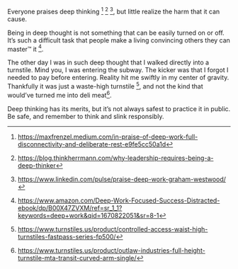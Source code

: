 Everyone praises deep thinking [^1] [^2] [^3], but little realize the harm that it can cause. 

[^1]: https://maxfrenzel.medium.com/in-praise-of-deep-work-full-disconnectivity-and-deliberate-rest-e9fe5cc50a1d

[^2]: https://blog.thinkherrmann.com/why-leadership-requires-being-a-deep-thinker

[^3]: https://www.linkedin.com/pulse/praise-deep-work-graham-westwood/

Being in deep thought is not something that can be easily turned on or off. 
It’s such a difficult task that people make a living convincing others they can master™ it [^4].

[^4]: https://www.amazon.com/Deep-Work-Focused-Success-Distracted-ebook/dp/B00X47ZVXM/ref=sr_1_1?keywords=deep+work&qid=1670822051&sr=8-1

The other day I was in such deep thought that I walked directly into a turnstile. Mind you, I was entering the subway. 
The kicker was that I forgot I needed to pay before entering. Reality hit me swiftly in my center of gravity. 
Thankfully it was just a waste-high turnstile [^5], and not the kind that would’ve turned me into deli meat[^6].

[^5]: https://www.turnstiles.us/product/controlled-access-waist-high-turnstiles-fastpass-series-fp500/

[^6]: https://www.turnstiles.us/product/outlaw-industries-full-height-turnstile-mta-transit-curved-arm-single/

Deep thinking has its merits, but it’s not always safest to practice it in public. Be safe, and remember to think and slink responsibly.